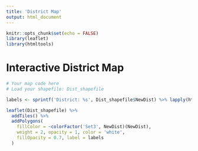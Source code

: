 ---
title: 'District Map'
output: html_document
---

```{r setup, include=FALSE}
knitr::opts_chunk$set(echo = FALSE)
library(leaflet)
library(htmltools)
```

# Interactive District Map

```{r map, fig.width=10, fig.height=8}
# Your map code here
# Load your shapefile: Dist_shapefile

labels <- sprintf('District: %s', Dist_shapefile$NewDist) %>% lapply(htmltools::HTML)

leaflet(Dist_shapefile) %>%
  addTiles() %>%
  addPolygons(
    fillColor = ~colorFactor('Set3', NewDist)(NewDist),
    weight = 2, opacity = 1, color = 'white',
    fillOpacity = 0.7, label = labels
  )
```
